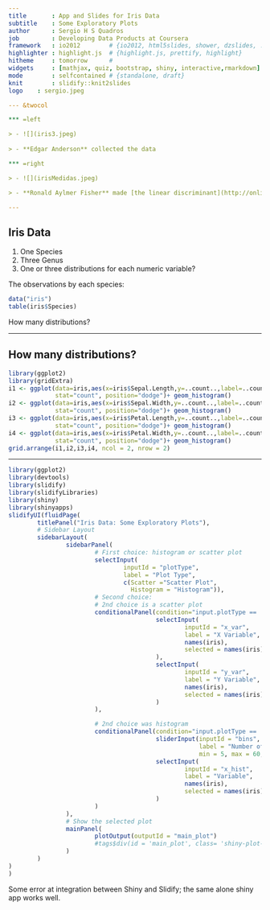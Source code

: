 ```yaml
---
title       : App and Slides for Iris Data
subtitle    : Some Exploratory Plots
author      : Sergio H S Quadros
job         : Developing Data Products at Coursera
framework   : io2012        # {io2012, html5slides, shower, dzslides, ...}
highlighter : highlight.js  # {highlight.js, prettify, highlight}
hitheme     : tomorrow      # 
widgets     : [mathjax, quiz, bootstrap, shiny, interactive,rmarkdown]
mode        : selfcontained # {standalone, draft}
knit        : slidify::knit2slides
logo    : sergio.jpeg

--- &twocol

*** =left

> - ![](iris3.jpeg)
 
> - **Edgar Anderson** collected the data

*** =right

> - ![](irisMedidas.jpeg)

> - **Ronald Aylmer Fisher** made [the linear discriminant](http://onlinelibrary.wiley.com/doi/10.1111/j.1469-1809.1936.tb02137.x/abstract) 

---
```


## Iris Data

1. One Species
2. Three Genus
3. One or three distributions for each numeric variable?

The observations by each species:

```r
data("iris")
table(iris$Species)
```

How many distributions?

---

## How many distributions?

```r
library(ggplot2)
library(gridExtra)
i1 <- ggplot(data=iris,aes(x=iris$Sepal.Length,y=..count..,label=..count..),
             stat="count", position="dodge")+ geom_histogram()
i2 <- ggplot(data=iris,aes(x=iris$Sepal.Width,y=..count..,label=..count..),
             stat="count", position="dodge")+ geom_histogram()
i3 <- ggplot(data=iris,aes(x=iris$Petal.Length,y=..count..,label=..count..),
             stat="count", position="dodge")+ geom_histogram()
i4 <- ggplot(data=iris,aes(x=iris$Petal.Width,y=..count..,label=..count..),
             stat="count", position="dodge")+ geom_histogram()
grid.arrange(i1,i2,i3,i4, ncol = 2, nrow = 2)

```

---

```r
library(ggplot2)
library(devtools)
library(slidify)
library(slidifyLibraries)
library(shiny)
library(shinyapps)
slidifyUI(fluidPage(
        titlePanel("Iris Data: Some Exploratory Plots"),
        # Sidebar Layout
        sidebarLayout(
                sidebarPanel(
                        # First choice: histogram or scatter plot
                        selectInput(
                                inputId = "plotType",
                                label = "Plot Type",
                                c(Scatter ="Scatter Plot",
                                  Histogram = "Histogram")),
                        # Second choice:
                        # 2nd choice is a scatter plot
                        conditionalPanel(condition="input.plotType == 'Scatter Plot'",
                                         selectInput(
                                                 inputId = "x_var",
                                                 label = "X Variable",
                                                 names(iris),
                                                 selected = names(iris)[[1]]
                                         ),
                                         selectInput(
                                                 inputId = "y_var",
                                                 label = "Y Variable",
                                                 names(iris),
                                                 selected = names(iris)[[3]]
                                         )
                        ),

                        # 2nd choice was histogram
                        conditionalPanel(condition="input.plotType == 'Histogram'",
                                         sliderInput(inputId = "bins",
                                                     label = "Number of bins:",
                                                     min = 5, max = 60, value = 35),
                                         selectInput(
                                                 inputId = "x_hist",
                                                 label = "Variable",
                                                 names(iris),
                                                 selected = names(iris)[[1]]
                                         )
                        )
                ),
                # Show the selected plot
                mainPanel(
                        plotOutput(outputId = "main_plot")
                        #tags$div(id = 'main_plot', class= 'shiny-plot-outpu')
                )
        )
)
)
```

Some error at integration between Shiny and Slidify; the same alone shiny app works well.
